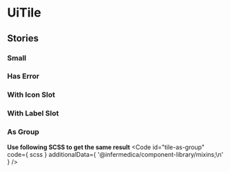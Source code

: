 
<Meta of={stories}/>

# UiTile
<Primary />
<ArgsTable />

## Stories
### Small
<Canvas of={stories.Small}/>

### Has Error
<Canvas of={stories.HasError}/>

### With Icon Slot
<Canvas of={stories.WithIconSlot}/>

### With Label Slot
<Canvas of={stories.WithLabelSlot}/>

### As Group
<Canvas of={stories.AsGroup}/>

**Use following SCSS to get the same result**
<Code
  id="tile-as-group"
  code={ scss }
  additionalData={ '@infermedica/component-library/mixins;\n' }
/>
